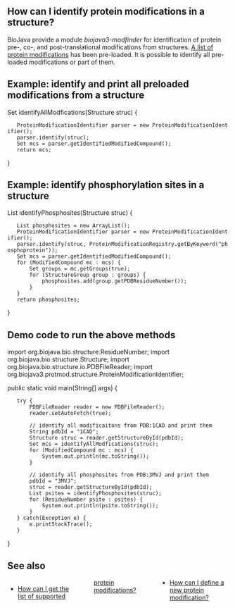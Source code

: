 ==How can I identify protein modifications in a structure?==

BioJava provide a module ''biojava3-modfinder'' for identification of protein pre-, co-, and post-translational modifications from structures. [[BioJava:CookBook3:SupportedProtMod|A list of protein modifications]] has been pre-loaded. It is possible to identify all pre-loaded modifications or part of them.

==Example: identify and print all preloaded modifications from a structure==
<java>
Set<ModifiedCompound> identifyAllModfications(Structure struc) {
	ProteinModificationIdentifier parser = new ProteinModificationIdentifier();
	parser.identify(struc);
	Set<ModifiedCompound> mcs = parser.getIdentifiedModifiedCompound();
	return mcs;
}
</java>

==Example: identify phosphorylation sites in a structure==
<java>
List<ResidueNumber> identifyPhosphosites(Structure struc) {
	List<ResidueNumber> phosphosites = new ArrayList<ResidueNumber>();
	ProteinModificationIdentifier parser = new ProteinModificationIdentifier();
	parser.identify(struc, ProteinModificationRegistry.getByKeyword("phosphoprotein"));
	Set<ModifiedCompound> mcs = parser.getIdentifiedModifiedCompound();
	for (ModifiedCompound mc : mcs) {
		Set<StructureGroup> groups = mc.getGroups(true);
		for (StructureGroup group : groups) {
			phosphosites.add(group.getPDBResidueNumber());
		}
	}
	return phosphosites;
}
</java>

==Demo code to run the above methods==
<java>
import org.biojava.bio.structure.ResidueNumber;
import org.biojava.bio.structure.Structure;
import org.biojava.bio.structure.io.PDBFileReader;
import org.biojava3.protmod.structure.ProteinModificationIdentifier;

public static void main(String[] args) {
	try {
		PDBFileReader reader = new PDBFileReader();
		reader.setAutoFetch(true);

		// identify all modificaitons from PDB:1CAD and print them
		String pdbId = "1CAD";
		Structure struc = reader.getStructureById(pdbId);
		Set<ModifiedCompound> mcs = identifyAllModfications(struc);
		for (ModifiedCompound mc : mcs) {
			System.out.println(mc.toString());
		}

		// identify all phosphosites from PDB:3MVJ and print them
		pdbId = "3MVJ";
		struc = reader.getStructureById(pdbId);
		List<ResidueNumber> psites = identifyPhosphosites(struc);
		for (ResidueNumber psite : psites) {
			System.out.println(psite.toString());
		}
	} catch(Exception e) {
		e.printStackTrace();
	}
}
</java>

==See also==
<div style="-moz-column-count:3; column-count:3;">
* [[BioJava:CookBook3:SupportedProtMod|How can I get the list of supported protein modifications?]]
* [[BioJava:CookBook3:AddProtMod|How can I define a new protein modification?]]
</div>